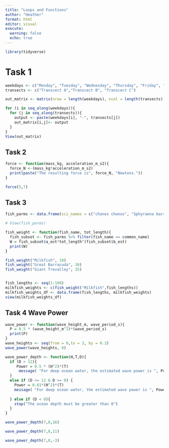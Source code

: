 ```yaml
---
title: "Loops and Functions"
author: "Heather"
format: html
editor: visual
execute: 
  warning: false
  echo: true
---
```


```r
library(tidyverse)
```

# Task 1

```r
weekdays <- c("Monday", "Tuesday", "Wednesday", "Thursday", "Friday", "Saturday", "Sunday")
transects <- c("Transcect A","Transcect B", "Transcect C")

out_matrix <- matrix(nrow = length(weekdays), ncol = length(transects))

for (i in seq_along(weekdays)){
  for (j in seq_along(transects)){
    output <- paste(weekdays[i], "-", transects[j])
    out_matrix[i,j]<- output
  }
}
View(out_matrix)
```

## Task 2

```r
force <- function(mass_kg, acceleration_m_s2){
  force_N <-(mass_kg*acceleration_m_s2)
  print(paste("The resulting force is", force_N, "Newtons."))
}

force(5,7)
```

## Task 3

```r
fish_parms <- data.frame(sci_names = c("chanos chanos", "Sphyraena barracuda", "Caranx ignobilis"), common_name = c("Milkfish", "Great Barracuda", "Giant Trevalley"), a_est = c(0.0905, 0.0181, 0.0353), b_est = c(2.52, 3.27, 3.05))

# View(fish_parms)

fish_weight <- function(fish_name, tot_length){
  fish_subset <- fish_parms %>% filter(fish_name == common_name)
  W = fish_subset$a_est*tot_length^(fish_subset$b_est)
  print(W)
}

fish_weight("Milkfish", 10)
fish_weight("Great Barracuda", 30)
fish_weight("Giant Trevalley", 25)


fish_lengths <- seq(1:100)
milkfish_weights <- c(fish_weight("Milkfish",fish_lengths))
milkfish_weights_df <- data.frame(fish_lengths, milkfish_weights)
view(milkfish_weights_df)
```

## Task 4 Wave Power

```r
wave_power <- function(wave_height_m, wave_period_s){
  P = 0.5 * (wave_height_m^2)*(wave_period_s)
  print(P)
}
wave_heights <- seq(from = 0,to = 3, by = 0.2)
wave_power(wave_heights, 8)
```

```r
wave_power_depth <- function(H,T,D){
  if (D > 12){
     Power = 0.5 * (H^2)*(T)
      message( "For deep ocean water, the estimated wave power is ", Power, " kW/m")
  }
  else if (D <= 12 & D >= 0) {
    Power = 0.81*(H^2)*(T)
    message( "For deep ocean water, the estimated wave power is ", Power, " kW/m")
    
  } else if (D < 0){
    stop("The ocean depth must be greater than 0")
  }
}

wave_power_depth(7,8,16)

wave_power_depth(7,8,11)

wave_power_depth(7,8,-3)
```

